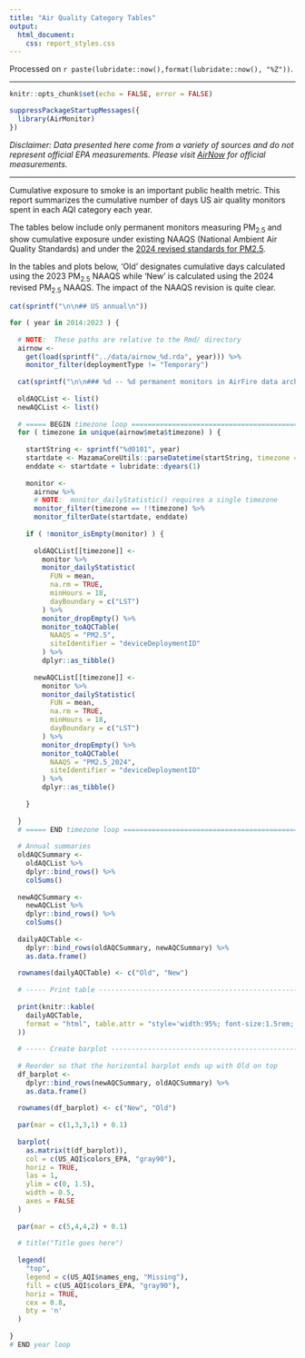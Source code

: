 ```yaml
---
title: "Air Quality Category Tables"
output:
  html_document: 
    css: report_styles.css
---
```


Processed on `r paste(lubridate::now(),format(lubridate::now(), "%Z"))`.

----

```r
knitr::opts_chunk$set(echo = FALSE, error = FALSE)

suppressPackageStartupMessages({
  library(AirMonitor)
})

```

_Disclaimer: Data presented here come from a variety of sources and do not 
represent official EPA measurements. Please visit
[AirNow](https://www.airnow.gov) for official measurements._

----

Cumulative exposure to smoke is an important public health metric. This report 
summarizes the cumulative number of days US air quality monitors spent in each
AQI category each year.

The tables below include only permanent monitors measuring PM~2.5~ and show 
cumulative exposure under existing NAAQS (National Ambient Air Quality
Standards) and under the 
[2024 revised standards for PM2.5](https://www.epa.gov/pm-pollution/final-reconsideration-national-ambient-air-quality-standards-particulate-matter-pm).

In the tables and plots below, 'Old' designates cumulative days calculated using 
the 2023 PM~2.5~ NAAQS while 'New' is calculated using the 2024 revised PM~2.5~ 
NAAQS. The impact of the NAAQS revision is quite clear.

```r

cat(sprintf("\n\n## US annual\n"))

for ( year in 2014:2023 ) {
  
  # NOTE:  These paths are relative to the Rmd/ directory
  airnow <- 
    get(load(sprintf("../data/airnow_%d.rda", year))) %>%
    monitor_filter(deploymentType != "Temporary")
  
  cat(sprintf("\n\n### %d -- %d permanent monitors in AirFire data archive\n", year, nrow(airnow$meta)))
  
  oldAQCList <- list()
  newAQCList <- list()
  
  # ===== BEGIN timezone loop ==================================================
  for ( timezone in unique(airnow$meta$timezone) ) {
    
    startString <- sprintf("%d0101", year)
    startdate <- MazamaCoreUtils::parseDatetime(startString, timezone = timezone)
    enddate <- startdate + lubridate::dyears(1)
    
    monitor <-
      airnow %>%
      # NOTE:  monitor_dailyStatistic() requires a single timezone
      monitor_filter(timezone == !!timezone) %>%
      monitor_filterDate(startdate, enddate)
    
    if ( !monitor_isEmpty(monitor) ) {
      
      oldAQCList[[timezone]] <-
        monitor %>%
        monitor_dailyStatistic(
          FUN = mean,
          na.rm = TRUE,
          minHours = 18,
          dayBoundary = c("LST")
        ) %>%
        monitor_dropEmpty() %>%
        monitor_toAQCTable(
          NAAQS = "PM2.5",
          siteIdentifier = "deviceDeploymentID"
        ) %>%
        dplyr::as_tibble()
      
      newAQCList[[timezone]] <-
        monitor %>%
        monitor_dailyStatistic(
          FUN = mean,
          na.rm = TRUE,
          minHours = 18,
          dayBoundary = c("LST")
        ) %>%
        monitor_dropEmpty() %>%
        monitor_toAQCTable(
          NAAQS = "PM2.5_2024",
          siteIdentifier = "deviceDeploymentID"
        ) %>%
        dplyr::as_tibble()
      
    }
    
  }
  # ===== END timezone loop ====================================================
  
  # Annual summaries
  oldAQCSummary <-
    oldAQCList %>%
    dplyr::bind_rows() %>%
    colSums()
  
  newAQCSummary <-
    newAQCList %>%
    dplyr::bind_rows() %>%
    colSums()
  
  dailyAQCTable <- 
    dplyr::bind_rows(oldAQCSummary, newAQCSummary) %>%
    as.data.frame()
  
  rownames(dailyAQCTable) <- c("Old", "New")
  
  # ----- Print table ----------------------------------------------------------
  
  print(knitr::kable(
    dailyAQCTable,
    format = "html", table.attr = "style='width:95%; font-size:1.5rem; margin: 20px 60px 0px 15px; line-height:2em'"
  ))
  
  # ----- Create barplot -------------------------------------------------------
  
  # Reorder so that the horizontal barplot ends up with Old on top 
  df_barplot <-
    dplyr::bind_rows(newAQCSummary, oldAQCSummary) %>%
    as.data.frame()
  
  rownames(df_barplot) <- c("New", "Old")
  
  par(mar = c(1,3,3,1) + 0.1)
  
  barplot(
    as.matrix(t(df_barplot)),
    col = c(US_AQI$colors_EPA, "gray90"),
    horiz = TRUE,
    las = 1,
    ylim = c(0, 1.5),
    width = 0.5,
    axes = FALSE
  )
  
  par(mar = c(5,4,4,2) + 0.1)
  
  # title("Title goes here")
  
  legend(
    "top",
    legend = c(US_AQI$names_eng, "Missing"),
    fill = c(US_AQI$colors_EPA, "gray90"),
    horiz = TRUE,
    cex = 0.8,
    bty = 'n'
  )
  
}
# END year loop
```


